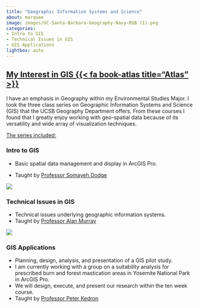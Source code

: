 ```yaml
---
title: "Geographic Information Systems and Science"
about: marquee
image: images/UC-Santa-Barbara-Geography-Navy-RGB (1).png
categories:
- Intro to GIS
- Technical Issues in GIS
- GIS Applications
lightbox: auto
---
```


## [My Interest in GIS [{{< fa book-atlas title="Atlas" >}}](https://www.esri.com/en-us/what-is-gis/overview#:~:text=GIS%20connects%20data%20to%20a,science%20and%20almost%20every%20industry.)]{.underline}

I have an emphasis in Geography within my Environmental Studies Major. I took the three class series on Geographic Information Systems and Science (GIS) that the UCSB Geography Department offers. From these courses I found that I greatly enjoy working with geo-spatial data because of its versatility and wide array of visualization techniques.

[The series included:]{.underline}

### **Intro to GIS**

-   Basic spatial data management and display in ArcGIS Pro.

-   Taught by [Professor Somayeh Dodge](https://somayehdodge.info/)

![](images/176a.png){group="GIS" description="A rudimentary map from a lab in 176a, Fall 2023"}

### **Technical Issues in GIS**

-   Technical issues underlying geographic information systems.
-   Taught by [Professor Alan Murray](https://www.geog.ucsb.edu/people/faculty/alan-murray)

![](images/176b.png){group="GIS" description="A map showing the reock compactness of school districts compared with demographics using Exploratory Spatial Data Analysis (ESDA) in a lab in 176b , Winter 2023"}

### **GIS Applications**

-   Planning, design, analysis, and presentation of a GIS pilot study.
-   I am currently working with a group on a suitability analysis for prescribed burn and forest mastication areas in Yosemite National Park in ArcGIS Pro.
-   We will design, execute, and present our research within the ten week course.
-   Taught by [Professor Peter Kedron](https://peterkedron.com/)
